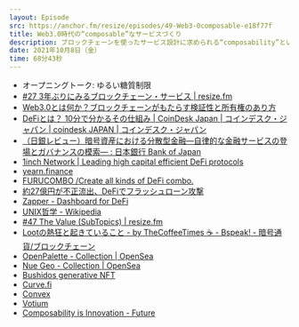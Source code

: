 ```yaml
---
layout: Episode
src: https://anchor.fm/resize/episodes/49-Web3-0composable-e18f77f
title: Web3.0時代の“composable”なサービスづくり
description: ブロックチェーンを使ったサービス設計に求められる“composability”という考え方について、DeFiやLoot型NFTを紹介しつつ話しました。
date: 2021年10月8日（金）
time: 68分43秒
---
```


- オープニングトーク: ゆるい糖質制限
- [#27 3年ぶりにみるブロックチェーン・サービス | resize.fm](https://resize.fm/ep/27-blockchain-services-2021)
- [Web3.0とは何か？ブロックチェーンがもたらす検証性と所有権のあり方](https://coinpost.jp/?post_type=column&p=100496)
- [DeFiとは？ 10分で分かるその仕組み | CoinDesk Japan | コインデスク・ジャパン | coindesk JAPAN | コインデスク・ジャパン](https://www.coindeskjapan.com/81069/)
- [（日銀レビュー）暗号資産における分散型金融―自律的な金融サービスの登場とガバナンスの模索― : 日本銀行 Bank of Japan](https://www.boj.or.jp/research/wps_rev/rev_2021/rev21j03.htm/)
- [1inch Network | Leading high capital efficient DeFi protocols](https://1inch.io/)
- [yearn.finance](https://yearn.finance/)
- [FURUCOMBO /Create all kinds of DeFi combo.](https://furucombo.app/)
- [約27億円が不正流出、DeFiでフラッシュローン攻撃](https://coinpost.jp/?p=244524#:~:text=%E3%80%8C%E3%83%95%E3%83%A9%E3%83%83%E3%82%B7%E3%83%A5%E3%83%AD%E3%83%BC%E3%83%B3%E3%80%8D%E3%81%A8%E3%81%AF%E3%80%81,%E3%81%AB%E5%8F%96%E5%BC%95%E3%81%8C%E5%AE%8C%E4%BA%86%E3%81%99%E3%82%8B%E3%80%82)
- [Zapper - Dashboard for DeFi](https://zapper.fi/)
- [UNIX哲学 - Wikipedia](https://ja.wikipedia.org/wiki/UNIX%E5%93%B2%E5%AD%A6)
- [#47 The Value (SubTopics) | resize.fm](https://resize.fm/ep/47-the-value)
- [Lootの熱狂と起きていること - by TheCoffeeTimes ☕ - Bspeak! - 暗号通貨/ブロックチェーン](https://bspeak.substack.com/p/loot-)
- [OpenPalette - Collection | OpenSea](https://opensea.io/collection/openpalette?locale=ja)
- [Nue Geo - Collection | OpenSea](https://opensea.io/collection/nue-geo?locale=ja)
- [Bushidos generative NFT](https://www.bushidos.io/)
- [Curve.fi](https://curve.fi/)
- [Convex](https://www.convexfinance.com/)
- [Votium](https://votium.app/)
- [Composability is Innovation - Future](https://future.a16z.com/how-composability-unlocks-crypto-and-everything-else/)
